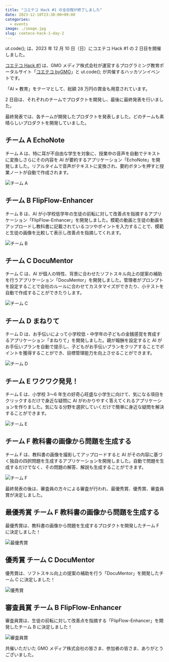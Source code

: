 ```yaml
---
title: "コエテコ Hack #1 の全日程が終了しました"
date: 2023-12-10T23:30:00+09:00
categories:
  - events
image: ./image.jpg
slug: coeteco-hack-1-day-2
---
```


ut.code(); は、2023 年 12 月 10 日（日）にコエテコ Hack #1 の 2 日目を開催しました。

[コエテコ Hack #1](https://utcode.net/events/coeteco-hack-1/) は、GMO メディア株式会社が運営するプログラミング教育ポータルサイト「[コエテコ byGMO](https://coeteco.jp/)」と ut.code(); が共催するハッカソンイベントです。

「AI × 教育」をテーマとして、総額 28 万円の賞金も用意されています。

2 日目は、それぞれのチームでプロダクトを開発し、最後に最終発表を行いました。

最終発表では、各チームが開発したプロダクトを発表しました。どのチームも素晴らしいプロダクトを開発していました。

## チーム A EchoNote

チーム A は、特に耳が不自由な学生を対象に、授業中の音声を自動でテキストに変換しさらにその内容を AI が要約するアプリケーション「EchoNote」を開発しました。リアルタイムで音声がテキストに変換され、要約ボタンを押すと授業ノートが自動で作成されます。

![チーム A](./team-a.jpg)

## チーム B FlipFlow-Enhancer

チーム B は、AI が小学校低学年の生徒の前転に対して改善点を指摘するアプリケーション「FlipFlow-Enhancer」を開発しました。模範の動画と生徒の動画をアップロードし教科書に記載されているコツやポイントを入力することで、模範と生徒の画像を比較して表示し改善点を指摘してくれます。

![チーム B](./team-b.jpg)

## チーム C DocuMentor

チーム C は、AI が個人の特性、背景に合わせたソフトスキル向上の提案の補助を行うアプリケーション「DocuMentor」を開発しました。管理者がプロンプトを設定することで会社のルールに合わせてカスタマイズができたり、小テストを自動で作成することができたりします。

![チーム C](./team-c.jpg)

## チーム D まねりて

チーム D は、お手伝いによって小学校低・中学年の子どもの金銭感覚を育成するアプリケーション「まねりて」を開発しました。親が報酬を設定すると AI がお手伝いプランを自動で提示し、子どもがお手伝いプランをクリアすることでポイントを獲得することができ、目標管理能力を向上させることができます。

![チーム D](./team-d.jpg)

## チーム E ワクワク発見！

チーム E は、小学校 3〜6 年生の好奇心旺盛な小学生に向けて、気になる項目をクリックするだけで身近な疑問に AI がわかりやすく答えてくれるアプリケーションを作りました。気になる分野を選択していくだけで簡単に身近な疑問を解決することができます。

![チーム E](./team-e.jpg)

## チーム F 教科書の画像から問題を生成する

チーム F は、教科書の画像を撮影してアップロードすると AI がその内容に基づく独自の四択問題を生成するアプリケーションを開発しました。自動で問題を生成するだけでなく、その問題の解答、解説も生成することができます。

![チーム F](./team-f.jpg)

最終発表の後は、審査員の方々による審査が行われ、最優秀賞、優秀賞、審査員賞が決定しました。

## 最優秀賞 チーム F 教科書の画像から問題を生成する

最優秀賞は、教科書の画像から問題を生成するプロダクトを開発したチーム F に決定しました！

![最優秀賞](./grand-prize.jpg)

## 優秀賞 チーム C DocuMentor

優秀賞は、ソフトスキル向上の提案の補助を行う「DocuMentor」を開発したチーム C に決定しました！

![優秀賞](./excellence-award.jpg)

## 審査員賞 チーム B FlipFlow-Enhancer

審査員賞は、生徒の前転に対して改善点を指摘する「FlipFlow-Enhancer」を開発したチーム B に決定しました！

![審査員賞](./special-award.jpg)

共催いただいた GMO メディア株式会社の皆さま、参加者の皆さま、ありがとうございました。
